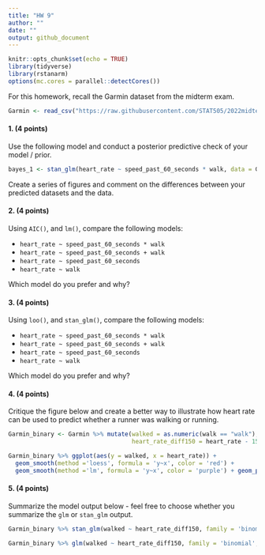 ```yaml
---
title: "HW 9"
author: ""
date: ""
output: github_document
---
```


```r
knitr::opts_chunk$set(echo = TRUE)
library(tidyverse)
library(rstanarm)
options(mc.cores = parallel::detectCores())
```

For this homework, recall the Garmin dataset from the midterm exam. 

```r
Garmin <- read_csv("https://raw.githubusercontent.com/STAT505/2022midterm/main/Garmin_clean.csv") 
```


#### 1. (4 points) 

Use the following model and conduct a posterior predictive check of your model / prior.

```r
bayes_1 <- stan_glm(heart_rate ~ speed_past_60_seconds * walk, data = Garmin)
```

Create a series of figures and comment on the differences between your predicted datasets and the data.

#### 2. (4 points) 

Using `AIC()`, and `lm()`, compare the following models:

- `heart_rate ~ speed_past_60_seconds * walk`
- `heart_rate ~ speed_past_60_seconds + walk`
- `heart_rate ~ speed_past_60_seconds`
- `heart_rate ~ walk`

Which model do you prefer and why?

#### 3. (4 points) 

Using `loo()`, and `stan_glm()`, compare the following models:

- `heart_rate ~ speed_past_60_seconds * walk`
- `heart_rate ~ speed_past_60_seconds + walk`
- `heart_rate ~ speed_past_60_seconds`
- `heart_rate ~ walk`

Which model do you prefer and why?

#### 4. (4 points) 

Critique the figure below and create a better way to illustrate how heart rate can be used to predict whether a runner was walking or running.
```r
Garmin_binary <- Garmin %>% mutate(walked = as.numeric(walk == "walk"), 
                                   heart_rate_diff150 = heart_rate - 150)

Garmin_binary %>% ggplot(aes(y = walked, x = heart_rate)) +
  geom_smooth(method ='loess', formula = 'y~x', color = 'red') +
  geom_smooth(method ='lm', formula = 'y~x', color = 'purple') + geom_point(alpha = .2)

```

#### 5. (4 points) 

Summarize the model output below - feel free to choose whether you summarize the `glm` or `stan_glm` output.
```r
Garmin_binary %>% stan_glm(walked ~ heart_rate_diff150, family = 'binomial', data = ., refresh = 0) %>% print(digits = 2)

Garmin_binary %>% glm(walked ~ heart_rate_diff150, family = 'binomial', data = .) %>% summary()

```

